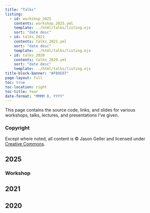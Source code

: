 ```yaml
---
title: "Talks"
listing:
  - id: workshop_2025
    contents: workshop_2025.yml
    template: ../html/talks/listing.ejs
    sort: "date desc"
  - id: talks_2021
    contents: talks_2021.yml
    sort: "date desc"
    template: ../html/talks/listing.ejs
  - id: talks_2020
    contents: talks_2020.yml
    sort: "date desc"
    template: ../html/talks/listing.ejs
title-block-banner: "#FB9E07"
page-layout: full
toc: true
toc-location: right
toc-title: Year
date-format: "MMMM D, YYYY"
---
```


This page contains the source code, links, and slides for various workshops, talks, lectures, and presentations I've given.

::: callout-note
### Copyright

Except where noted, all content is © Jason Geller and licensed under [Creative Commons](https://creativecommons.org/licenses/by-sa/4.0/).
:::

## 2025

### Workshop

::: {#workshop_2025}
:::


## 2021

::: {#talks_2021}
:::

## 2020

::: {#talks_2020}

## 
:::
